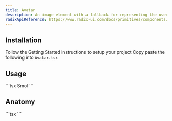 ```yaml
---
title: Avatar
description: An image element with a fallback for representing the user.
radixApiReference: https://www.radix-ui.com/docs/primitives/components/avatar#api-reference
---
```


<ComponentDemo name="Avatar" />

## <HeaderLink href="#installation">Installation</HeaderLink>

<Steps id="installation">

<Step className="inline-flex items-center gap-2 [&>p]:mt-0">
  Follow the
  <Link href={"/docs/getting-started"}>Getting Started</Link>
  instructions to setup your project
</Step>
<Step>
  Copy paste the following into <Code>Avatar.tsx</Code>
</Step>
<ComponentSource name="Avatar" />

</Steps>

## <HeaderLink href="#usage">Usage</HeaderLink>

<CodeBlock id="usage">
  ```tsx
  <Avatar>
    <AvatarImage
      src="https://cdn.discordapp.com/avatars/259725020534669313/b3378ac773b78f64ee4d2343d411f908.webp"
      alt="@smolcheeld"
    />
    <AvatarFallback>Smol</AvatarFallback>
  </Avatar>
  ```
</CodeBlock>

## <HeaderLink href="#anatomy">Anatomy</HeaderLink>

<CodeBlock id="anatomy">
  ```tsx
  <Avatar>
    <AvatarImage />
    <AvatarFallback></AvatarFallback>
  </Avatar>
  ```
</CodeBlock>
